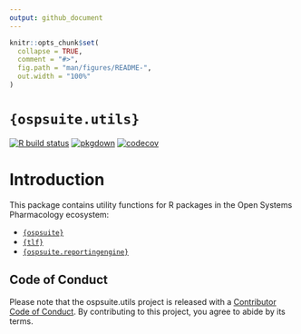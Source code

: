 ```yaml
---
output: github_document
---
```


<!-- README.md is generated from README.Rmd. Please edit that file -->

```r
knitr::opts_chunk$set(
  collapse = TRUE,
  comment = "#>",
  fig.path = "man/figures/README-",
  out.width = "100%"
)
```

# `{ospsuite.utils}`

<!-- badges: start -->

[![R build status](https://github.com/Open-Systems-Pharmacology/OSPSuite.RUtils/workflows/R-CMD-check/badge.svg)](https://github.com/Open-Systems-Pharmacology/OSPSuite.RUtils)
[![pkgdown](https://github.com/Open-Systems-Pharmacology/OSPSuite.RUtils/workflows/pkgdown/badge.svg)](https://github.com/Open-Systems-Pharmacology/OSPSuite.RUtils/actions)
[![codecov](https://codecov.io/gh/Open-Systems-Pharmacology/OSPSuite.RUtils/branch/main/graph/badge.svg)](https://codecov.io/gh/Open-Systems-Pharmacology/OSPSuite.RUtils?branch=main)

<!-- badges: end -->

# Introduction

This package contains utility functions for R packages in the Open Systems Pharmacology ecosystem:

- [`{ospsuite}`](https://www.open-systems-pharmacology.org/OSPSuite-R/)
- [`{tlf}`](https://www.open-systems-pharmacology.org/TLF-Library/)
- [`{ospsuite.reportingengine}`](https://www.open-systems-pharmacology.org/OSPSuite.ReportingEngine/)

## Code of Conduct

Please note that the ospsuite.utils project is released with a [Contributor Code of Conduct](https://contributor-covenant.org/version/2/0/CODE_OF_CONDUCT.html). By contributing to this project, you agree to abide by its terms.

